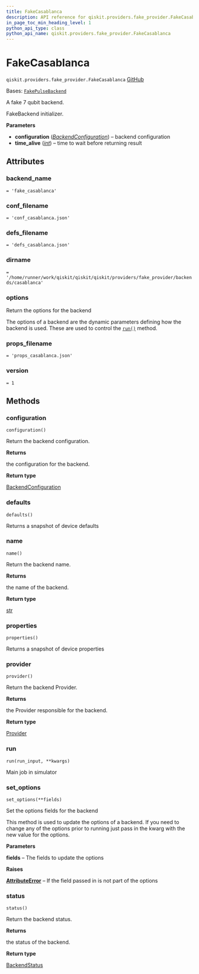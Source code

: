 ```yaml
---
title: FakeCasablanca
description: API reference for qiskit.providers.fake_provider.FakeCasablanca
in_page_toc_min_heading_level: 1
python_api_type: class
python_api_name: qiskit.providers.fake_provider.FakeCasablanca
---
```


# FakeCasablanca

<span id="qiskit.providers.fake_provider.FakeCasablanca" />

`qiskit.providers.fake_provider.FakeCasablanca` [GitHub](https://github.com/qiskit/qiskit/tree/stable/0.46/qiskit/providers/fake_provider/backends/casablanca/fake_casablanca.py "view source code")

Bases: [`FakePulseBackend`](providers_fake_provider#qiskit.providers.fake_provider.FakePulseBackend "qiskit.providers.fake_provider.fake_pulse_backend.FakePulseBackend")

A fake 7 qubit backend.

FakeBackend initializer.

**Parameters**

*   **configuration** ([*BackendConfiguration*](qiskit.providers.models.BackendConfiguration "qiskit.providers.models.BackendConfiguration")) – backend configuration
*   **time\_alive** ([*int*](https://docs.python.org/3/library/functions.html#int "(in Python v3.12)")) – time to wait before returning result

## Attributes

<span id="qiskit.providers.fake_provider.FakeCasablanca.backend_name" />

### backend\_name

`= 'fake_casablanca'`

<span id="qiskit.providers.fake_provider.FakeCasablanca.conf_filename" />

### conf\_filename

`= 'conf_casablanca.json'`

<span id="qiskit.providers.fake_provider.FakeCasablanca.defs_filename" />

### defs\_filename

`= 'defs_casablanca.json'`

<span id="qiskit.providers.fake_provider.FakeCasablanca.dirname" />

### dirname

`= '/home/runner/work/qiskit/qiskit/qiskit/providers/fake_provider/backends/casablanca'`

<span id="qiskit.providers.fake_provider.FakeCasablanca.options" />

### options

Return the options for the backend

The options of a backend are the dynamic parameters defining how the backend is used. These are used to control the [`run()`](#qiskit.providers.fake_provider.FakeCasablanca.run "qiskit.providers.fake_provider.FakeCasablanca.run") method.

<span id="qiskit.providers.fake_provider.FakeCasablanca.props_filename" />

### props\_filename

`= 'props_casablanca.json'`

<span id="qiskit.providers.fake_provider.FakeCasablanca.version" />

### version

`= 1`

## Methods

### configuration

<span id="qiskit.providers.fake_provider.FakeCasablanca.configuration" />

`configuration()`

Return the backend configuration.

**Returns**

the configuration for the backend.

**Return type**

[BackendConfiguration](qiskit.providers.models.BackendConfiguration "qiskit.providers.models.BackendConfiguration")

### defaults

<span id="qiskit.providers.fake_provider.FakeCasablanca.defaults" />

`defaults()`

Returns a snapshot of device defaults

### name

<span id="qiskit.providers.fake_provider.FakeCasablanca.name" />

`name()`

Return the backend name.

**Returns**

the name of the backend.

**Return type**

[str](https://docs.python.org/3/library/stdtypes.html#str "(in Python v3.12)")

### properties

<span id="qiskit.providers.fake_provider.FakeCasablanca.properties" />

`properties()`

Returns a snapshot of device properties

### provider

<span id="qiskit.providers.fake_provider.FakeCasablanca.provider" />

`provider()`

Return the backend Provider.

**Returns**

the Provider responsible for the backend.

**Return type**

[Provider](qiskit.providers.Provider "qiskit.providers.Provider")

### run

<span id="qiskit.providers.fake_provider.FakeCasablanca.run" />

`run(run_input, **kwargs)`

Main job in simulator

### set\_options

<span id="qiskit.providers.fake_provider.FakeCasablanca.set_options" />

`set_options(**fields)`

Set the options fields for the backend

This method is used to update the options of a backend. If you need to change any of the options prior to running just pass in the kwarg with the new value for the options.

**Parameters**

**fields** – The fields to update the options

**Raises**

[**AttributeError**](https://docs.python.org/3/library/exceptions.html#AttributeError "(in Python v3.12)") – If the field passed in is not part of the options

### status

<span id="qiskit.providers.fake_provider.FakeCasablanca.status" />

`status()`

Return the backend status.

**Returns**

the status of the backend.

**Return type**

[BackendStatus](qiskit.providers.models.BackendStatus "qiskit.providers.models.BackendStatus")

